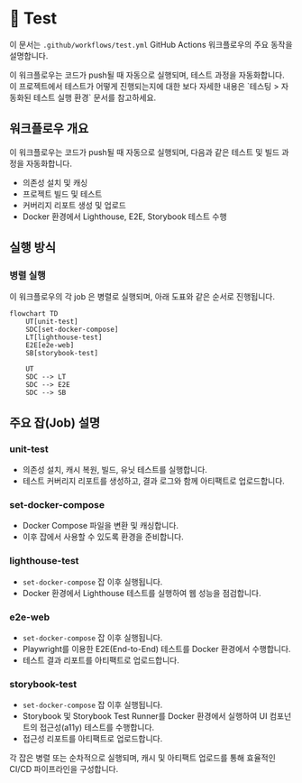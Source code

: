 
# 🧪 Test

이 문서는 `.github/workflows/test.yml` GitHub Actions 워크플로우의 주요 동작을 설명합니다.

<Callout type="info">
  이 워크플로우는 코드가 push될 때 자동으로 실행되며, 테스트 과정을 자동화합니다.
  이 프로젝트에서 테스트가 어떻게 진행되는지에 대한 보다 자세한 내용은
  <LocalizedLink href="/testing/testing-environment">`테스팅 > 자동화된 테스트 실행 환경`</LocalizedLink> 문서를 참고하세요.
</Callout>


## 워크플로우 개요

이 워크플로우는 코드가 push될 때 자동으로 실행되며, 다음과 같은 테스트 및 빌드 과정을 자동화합니다.

- 의존성 설치 및 캐싱
- 프로젝트 빌드 및 테스트
- 커버리지 리포트 생성 및 업로드
- Docker 환경에서 Lighthouse, E2E, Storybook 테스트 수행

## 실행 방식

### 병렬 실행

이 워크플로우의 각 job 은 병렬로 실행되며, 아래 도표와 같은 순서로 진행됩니다.

```mermaid
flowchart TD
    UT[unit-test]
    SDC[set-docker-compose]
    LT[lighthouse-test]
    E2E[e2e-web]
    SB[storybook-test]

    UT
    SDC --> LT
    SDC --> E2E
    SDC --> SB
```

## 주요 잡(Job) 설명

### unit-test

- 의존성 설치, 캐시 복원, 빌드, 유닛 테스트를 실행합니다.
- 테스트 커버리지 리포트를 생성하고, 결과 로그와 함께 아티팩트로 업로드합니다.

### set-docker-compose

- Docker Compose 파일을 변환 및 캐싱합니다.
- 이후 잡에서 사용할 수 있도록 환경을 준비합니다.

### lighthouse-test

- `set-docker-compose` 잡 이후 실행됩니다.
- Docker 환경에서 Lighthouse 테스트를 실행하여 웹 성능을 점검합니다.

### e2e-web

- `set-docker-compose` 잡 이후 실행됩니다.
- Playwright를 이용한 E2E(End-to-End) 테스트를 Docker 환경에서 수행합니다.
- 테스트 결과 리포트를 아티팩트로 업로드합니다.

### storybook-test

- `set-docker-compose` 잡 이후 실행됩니다.
- Storybook 및 Storybook Test Runner를 Docker 환경에서 실행하여 UI 컴포넌트의 접근성(a11y) 테스트를 수행합니다.
- 접근성 리포트를 아티팩트로 업로드합니다.

각 잡은 병렬 또는 순차적으로 실행되며, 캐시 및 아티팩트 업로드를 통해 효율적인 CI/CD 파이프라인을 구성합니다.
